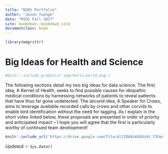 ```yaml
---
title: "W201 Portfolio"
author: "Jason Tuenge"
date: "MIDS Fall 2017"
site: bookdown::bookdown_site
documentclass: book
---
```


<!-- This won't be displayed but it will initialize your R session. Add any R libraries you need here. -->
```r
library(magrittr)
```


# Big Ideas for Health and Science {-}

<!-- You can include images saved within your repo... -->
```r
#knitr::include_graphics('img/hello-world.png')
```

The following sections detail my two big ideas for data science. The first idea, A Kernel of Health, seeks to find possible causes for idiopathic medical conditions by harnessing networks of patients to reveal patterns that have thus far gone undetected. The second idea, A Speaker for Crows, aims to leverage available recorded calls by crows and other corvids to enable bird identification without the need for tagging. As I explain in the short video linked below, these proposals are presented in order of priority and anticipated impact -- I hope you will agree that the first is particularly worthy of continued team development!  

<!-- Below this line is just examples of how you can embed video from Google Drive. First you have to enable sharing, then just get the object ID which is that long string between d/ and /preview and will also be appended to any sharing link you generate for your video. -->
<p>
```r
knitr::include_url('https://drive.google.com/file/d/1IOAAzKGOGi6t_C5OoOgiDrPVhC8e93T2/preview')
```

*Updated: `r Sys.Date()`*
